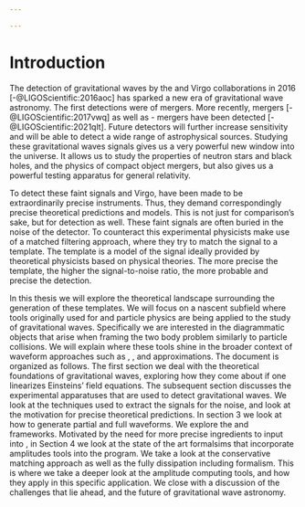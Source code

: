 ```yaml
---

---
```






# Introduction

The detection of gravitational waves by the \acr{ligo}  and Virgo collaborations in 2016 [-@LIGOScientific:2016aoc] has sparked a new era of gravitational wave astronomy. The first detections were of \acr{bbh} mergers. More recently, \acr{bns}  mergers [-@LIGOScientific:2017vwq]  as well as \acr{ns}-\acr{bh} mergers have been detected [-@LIGOScientific:2021qlt]. Future detectors will further increase sensitivity and will be able to detect a wide range of astrophysical sources. Studying these gravitational waves signals gives us a very powerful new window into the universe.  It allows us to study the properties of neutron stars and black holes, and the physics of compact object mergers, but also gives us a powerful testing apparatus for general relativity.

To detect these faint signals \acr{ligo} and Virgo, have been made to be extraordinarily precise instruments. Thus, they demand correspondingly precise theoretical predictions and models. This is not just for comparison’s sake, but for detection as well. These faint signals are often buried in the noise of the detector. To counteract this experimental physicists make use of a matched filtering approach, where they try to match the signal to a template. The template is a model of the signal ideally provided by theoretical physicists based on physical theories. The more precise the template, the higher the signal-to-noise ratio, the more probable and precise the detection.

In this thesis we will explore the theoretical landscape surrounding the generation of these templates.  We will focus on a nascent subfield where tools originally used for \acr{qft} and particle physics are being applied to the study of gravitational waves. Specifically we are interested in the diagrammatic objects that arise when framing the two body problem similarly to particle collisions. We will explain where these tools shine in the broader context of waveform approaches such as \acr{eob}, \acr{nrgr}, \acr{pm} and \acr{pn} approximations. 
The document is organized as follows. The first section we deal with the theoretical foundations of gravitational waves, exploring how they come about if one linearizes Einsteins' field equations. The subsequent section discusses the experimental apparatuses that are used to detect gravitational waves. We look at the techniques used to extract the signals for the noise, and look at the motivation for precise theoretical predictions. In section 3 we look at how to generate partial and full waveforms. We explore the \acr{eob} and \acr{nr} frameworks. Motivated by the need for more precise ingredients to input into \acr{eob}, in Section 4 we look at the state of the art formalsims that incorporate amplitudes tools into the program. We take a look at the conservative \acr{eft} matching approach as well as the fully dissipation including \acr{kmoc} formalism. This is where we take a deeper look at the amplitude computing tools, and how they apply in this specific application. We close with a discussion of the challenges that lie ahead, and the future of gravitational wave astronomy.






